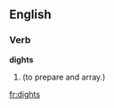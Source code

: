 ==English==

===Verb===
'''dights'''

# {{archaic}} {{third-person singular of|[[dight]]}} (to prepare and array.)

[[fr:dights]]
